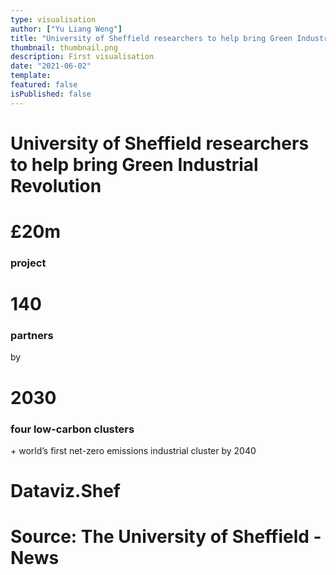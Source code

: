 ```yaml
---
type: visualisation
author: ["Yu Liang Weng"]
title: "University of Sheffield researchers to help bring Green Industrial Revolution"
thumbnail: thumbnail.png
description: First visualisation
date: "2021-06-02"
template:
featured: false
isPublished: false
---
```




<div 
  style={{backgroundImage: `linear-gradient(45deg, rgba(100,100,100,.7) 5%, rgba(30,30,60,.85) 96%), url(${Bg})`, maxWidth: '650px', maxHeight: '650px', height: '60vh', width: '60vh', borderRadius: '20px', backgroundSize: 'cover'}}
  className="p-5 relative mx-auto"
>
  <h1 className="mt-0 text-4xl font-extrabold" style={{color: 'transparent', background: 'linear-gradient(315deg, rgba(47,255,43,1) 4%, rgba(0,160,255,1) 96%)', backgroundClip: 'text'}}>University of Sheffield researchers to help bring Green Industrial Revolution</h1>
  <div className="mt-20 w-full flex space-x-8">
    <div className="text-right">
      <h1 className="my-0 text-6xl font-bold text-white">£20m</h1>
      <h3 className="mt-0 font-normal text-base text-gray-400">project</h3>
    </div>
    <div className="text-right">
      <h1 className="my-0 text-6xl font-bold text-white">140</h1>
      <h3 className="mt-0 font-normal text-base text-gray-400">partners</h3>
    </div>
    <div className="text-right relative">
      <span className="text-sm text-gray-400 inline-block text-right absolute top-0 right-0 -mt-4">by</span>
      <h1 className="my-0 text-6xl font-bold text-green-300">2030</h1>
      <h3 className="mt-0 font-normal text-base text-gray-400">four low-carbon clusters</h3>
    </div>
  </div>
  <div className="mt-16 text-gray-400 text-center text-base">
    + world’s first net-zero emissions industrial cluster by <span className="text-green-400 text-lg">2040</span>
  </div>

  <h1 className="absolute bottom-0 left-0 m-5 text-gray-500 font-extrabold text-xs">Dataviz.Shef</h1>
  <h1 className="absolute bottom-0 right-0 m-5 text-gray-500 text-xs">Source: The University of Sheffield - News</h1>
</div>